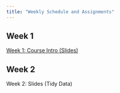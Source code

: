 ```yaml
---
title: "Weekly Schedule and Assignments"
---
```


## Week 1

[Week 1: Course Intro (Slides)](https://sarahshy.github.io/STAT-184-Website/01_course_intro.html)  

## Week 2
Week 2: Slides (Tidy Data)
